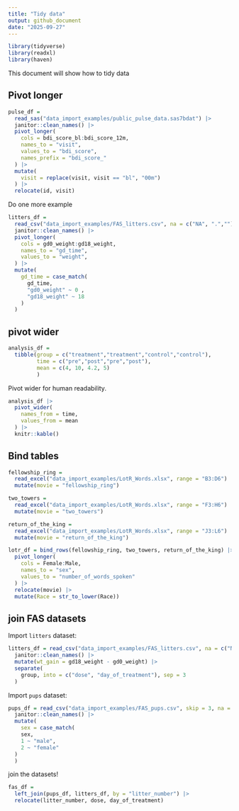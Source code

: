 ```yaml
---
title: "Tidy data"
output: github_document
date: "2025-09-27"
---
```


```r
library(tidyverse)
library(readxl)
library(haven)
```

This document will show how to tidy data

## Pivot longer

```r
pulse_df = 
  read_sas("data_import_examples/public_pulse_data.sas7bdat") |> 
  janitor::clean_names() |> 
  pivot_longer(
    cols = bdi_score_bl:bdi_score_12m,
    names_to = "visit",
    values_to = "bdi_score",
    names_prefix = "bdi_score_"
  ) |> 
  mutate(
    visit = replace(visit, visit == "bl", "00m") 
  ) |> 
  relocate(id, visit)

```


Do one more example

```r
litters_df = 
  read_csv("data_import_examples/FAS_litters.csv", na = c("NA", ".","")) |> 
  janitor::clean_names() |> 
  pivot_longer(
    cols = gd0_weight:gd18_weight,
    names_to = "gd_time",
    values_to = "weight",
  ) |> 
  mutate(
    gd_time = case_match(
      gd_time,
      "gd0_weight" ~ 0 ,
      "gd18_weight" ~ 18
    )
  )
```

## pivot wider

```r
analysis_df = 
  tibble(group = c("treatment","treatment","control","control"),
         time = c("pre","post","pre","post"),
         mean = c(4, 10, 4.2, 5)
         )
```

Pivot wider for human readability.

```r

analysis_df |> 
  pivot_wider(
    names_from = time,
    values_from = mean
  ) |> 
  knitr::kable()

```

## Bind tables

```r

fellowship_ring = 
  read_excel("data_import_examples/LotR_Words.xlsx", range = "B3:D6") |> 
  mutate(movie = "fellowship_ring")

two_towers = 
  read_excel("data_import_examples/LotR_Words.xlsx", range = "F3:H6") |> 
  mutate(movie = "two_towers")

return_of_the_king = 
  read_excel("data_import_examples/LotR_Words.xlsx", range = "J3:L6") |> 
  mutate(movie = "return_of_the_king")

lotr_df = bind_rows(fellowship_ring, two_towers, return_of_the_king) |> 
  pivot_longer(
    cols = Female:Male,
    names_to = "sex",
    values_to = "number_of_words_spoken"
  ) |> 
  relocate(movie) |> 
  mutate(Race = str_to_lower(Race))

```


## join FAS datasets

Import `litters` dataset:

```r
litters_df = read_csv("data_import_examples/FAS_litters.csv", na = c("NA", ".", "")) |> 
  janitor::clean_names() |> 
  mutate(wt_gain = gd18_weight - gd0_weight) |> 
  separate(
    group, into = c("dose", "day_of_treatment"), sep = 3
  )

```

Import `pups` dataset:

```r

pups_df = read_csv("data_import_examples/FAS_pups.csv", skip = 3, na = c("NA", ".", "")) |> 
  janitor::clean_names() |> 
  mutate(
    sex = case_match(
    sex, 
    1 ~ "male",
    2 ~ "female"
  )
  )

```

join the datasets!

```r

fas_df = 
  left_join(pups_df, litters_df, by = "litter_number") |> 
  relocate(litter_number, dose, day_of_treatment)

```





